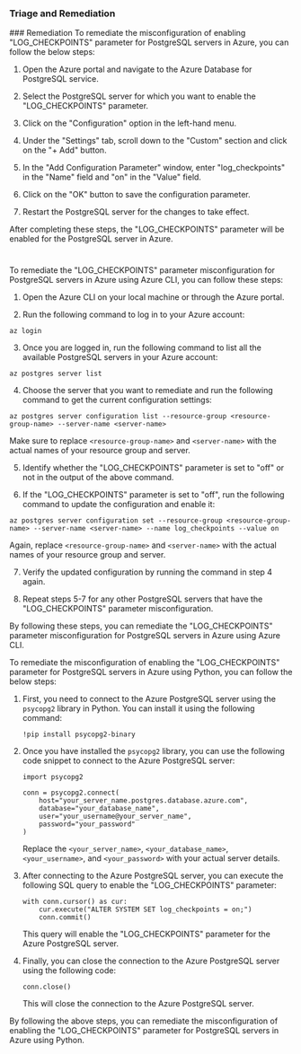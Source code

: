 
### Triage and Remediation
<Tabs>
<Tab title='Remediation'>
### Remediation

<AccordionGroup>
<Accordion title='Using Console' defaultOpen='true'>
To remediate the misconfiguration of enabling "LOG_CHECKPOINTS" parameter for PostgreSQL servers in Azure, you can follow the below steps:

1. Open the Azure portal and navigate to the Azure Database for PostgreSQL service.

2. Select the PostgreSQL server for which you want to enable the "LOG_CHECKPOINTS" parameter.

3. Click on the "Configuration" option in the left-hand menu.

4. Under the "Settings" tab, scroll down to the "Custom" section and click on the "+ Add" button.

5. In the "Add Configuration Parameter" window, enter "log_checkpoints" in the "Name" field and "on" in the "Value" field.

6. Click on the "OK" button to save the configuration parameter.

7. Restart the PostgreSQL server for the changes to take effect.

After completing these steps, the "LOG_CHECKPOINTS" parameter will be enabled for the PostgreSQL server in Azure.

#
</Accordion>

<Accordion title='Using CLI'>
To remediate the "LOG_CHECKPOINTS" parameter misconfiguration for PostgreSQL servers in Azure using Azure CLI, you can follow these steps:

1. Open the Azure CLI on your local machine or through the Azure portal.

2. Run the following command to log in to your Azure account:
```
az login
```

3. Once you are logged in, run the following command to list all the available PostgreSQL servers in your Azure account:
```
az postgres server list
```

4. Choose the server that you want to remediate and run the following command to get the current configuration settings:
```
az postgres server configuration list --resource-group <resource-group-name> --server-name <server-name>
```
Make sure to replace `<resource-group-name>` and `<server-name>` with the actual names of your resource group and server.

5. Identify whether the "LOG_CHECKPOINTS" parameter is set to "off" or not in the output of the above command.

6. If the "LOG_CHECKPOINTS" parameter is set to "off", run the following command to update the configuration and enable it:
```
az postgres server configuration set --resource-group <resource-group-name> --server-name <server-name> --name log_checkpoints --value on
```
Again, replace `<resource-group-name>` and `<server-name>` with the actual names of your resource group and server.

7. Verify the updated configuration by running the command in step 4 again.

8. Repeat steps 5-7 for any other PostgreSQL servers that have the "LOG_CHECKPOINTS" parameter misconfiguration.

By following these steps, you can remediate the "LOG_CHECKPOINTS" parameter misconfiguration for PostgreSQL servers in Azure using Azure CLI.
</Accordion>

<Accordion title='Using Python'>
To remediate the misconfiguration of enabling the "LOG_CHECKPOINTS" parameter for PostgreSQL servers in Azure using Python, you can follow the below steps:

1. First, you need to connect to the Azure PostgreSQL server using the `psycopg2` library in Python. You can install it using the following command:

   ```
   !pip install psycopg2-binary
   ```

2. Once you have installed the `psycopg2` library, you can use the following code snippet to connect to the Azure PostgreSQL server:

   ```
   import psycopg2
   
   conn = psycopg2.connect(
       host="your_server_name.postgres.database.azure.com",
       database="your_database_name",
       user="your_username@your_server_name",
       password="your_password"
   )
   ```

   Replace the `<your_server_name>`, `<your_database_name>`, `<your_username>`, and `<your_password>` with your actual server details.

3. After connecting to the Azure PostgreSQL server, you can execute the following SQL query to enable the "LOG_CHECKPOINTS" parameter:

   ```
   with conn.cursor() as cur:
       cur.execute("ALTER SYSTEM SET log_checkpoints = on;")
       conn.commit()
   ```

   This query will enable the "LOG_CHECKPOINTS" parameter for the Azure PostgreSQL server.

4. Finally, you can close the connection to the Azure PostgreSQL server using the following code:

   ```
   conn.close()
   ```

   This will close the connection to the Azure PostgreSQL server.

By following the above steps, you can remediate the misconfiguration of enabling the "LOG_CHECKPOINTS" parameter for PostgreSQL servers in Azure using Python.
</Accordion>

</AccordionGroup>
</Tab>
</Tabs>
